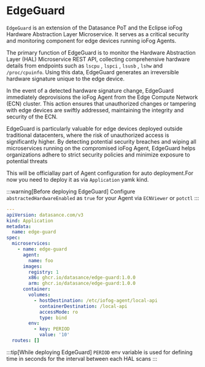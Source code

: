 # EdgeGuard

`EdgeGuard` is an extension of the Datasance PoT  and the Eclipse ioFog Hardware Abstraction Layer Microservice. It serves as a critical security and monitoring component for edge devices running ioFog Agents.

The primary function of EdgeGuard is to monitor the Hardware Abstraction Layer (HAL) Microservice REST API, collecting comprehensive hardware details from endpoints such as `lscpu` , `lspci` , `lsusb` , `lshw` and `/proc/cpuinfo`. Using this data, EdgeGuard generates an irreversible hardware signature unique to the edge device.

In the event of a detected hardware signature change, EdgeGuard immediately deprovisions the ioFog Agent from the Edge Compute Network (ECN) cluster. This action ensures that unauthorized changes or tampering with edge devices are swiftly addressed, maintaining the integrity and security of the ECN.

EdgeGuard is particularly valuable for edge devices deployed outside traditional datacenters, where the risk of unauthorized access is significantly higher. By detecting potential security breaches and wiping all microservices running on the compromised ioFog Agent, EdgeGuard helps organizations adhere to strict security policies and minimize exposure to potential threats


This will be officiallay part of Agent configuration for auto deployment.For now you need to deploy it as via `Application` yamk kind.

:::warning[Before deploying EdgeGuard]
Configure `abstractedHardwareEnabled` as `true` for your Agent via `ECNViewer` or `potctl`
:::


```yaml
---
apiVersion: datasance.com/v3
kind: Application
metadata:
  name: edge-guard
spec:
  microservices:
    - name: edge-guard
      agent:
        name: foo
      images:
        registry: 1
        x86: ghcr.io/datasance/edge-guard:1.0.0
        arm: ghcr.io/datasance/edge-guard:1.0.0
      container:
        volumes:
          - hostDestination: /etc/iofog-agent/local-api
            containerDestination: /local-api
            accessMode: ro
            type: bind
        env:
          - key: PERIOD
            value: '10'
  routes: []

```

:::tip[While deploying EdgeGuard]
`PERIOD` env variable is used for defining time in seconds for the interval between each HAL scans 
:::


<EditPageAdmonition />